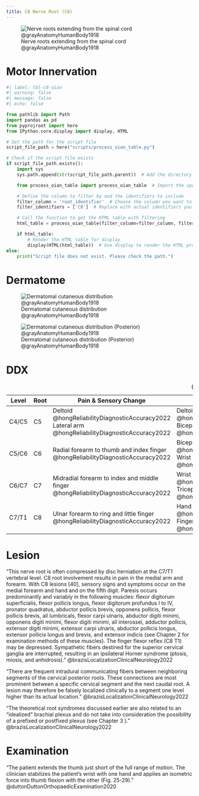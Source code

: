```yaml
---
title: C8 Nerve Root (C8)
---
```



![Nerve roots extending from the spinal cord @grayAnatomyHumanBody1918](/The Archive/Images/Gray anatomy 1918 images/Neurology/image796 A portion of the spinal cord, showing its right lateral surface. The dura is opened and arranged to show the nerve roots.gif)


# Motor Innervation

```python
#| label: tbl-c8-oian
#| warning: false
#| message: false
#| echo: false

from pathlib import Path
import pandas as pd
from pyprojroot import here
from IPython.core.display import display, HTML

# Set the path for the script file
script_file_path = here("scripts/process_oian_table.py")

# Check if the script file exists
if script_file_path.exists():
    import sys
    sys.path.append(str(script_file_path.parent))  # Add the directory of the script to the system path

    from process_oian_table import process_oian_table  # Import the specific function

    # Define the column to filter by and the identifiers to include
    filter_column = 'root_identifier'  # Choose the column you want to filter by
    filter_identifiers = ['C8']  # Replace with actual identifiers you want to include

    # Call the function to get the HTML table with filtering
    html_table = process_oian_table(filter_column=filter_column, filter_identifiers=filter_identifiers)

    if html_table:
        # Render the HTML table for display
        display(HTML(html_table))  # Use display to render the HTML properly
else:
    print("Script file does not exist. Please check the path.")

```

# Dermatome

![Dermatomal cutaneous distribution @grayAnatomyHumanBody1918](/The Archive/Images/Gray anatomy 1918 images/Neurology/image797 Distribution of cutaneous nerves. Ventral aspect.gif)

![Dermatomal cutaneous distribution (Posterior) @grayAnatomyHumanBody1918](/The Archive/Images/Gray anatomy 1918 images/Neurology/image798 Distribution of cutaneous nerves. Dorsal aspect.gif)

# DDX

| Level | Root | Pain & Sensory Change | Motor Weakness | Abnormal Reflexes |
|-|-|---|--|-|
| C4/C5 | C5 | Deltoid @hongReliabilityDiagnosticAccuracy2022 <br> Lateral arm @hongReliabilityDiagnosticAccuracy2022 | Deltoid @hongReliabilityDiagnosticAccuracy2022 <br> Biceps @hongReliabilityDiagnosticAccuracy2022 | Bicep reflex @hongReliabilityDiagnosticAccuracy2022 |
| C5/C6 | C6 | Radial forearm to thumb and index finger @hongReliabilityDiagnosticAccuracy2022 | Biceps @hongReliabilityDiagnosticAccuracy2022 <br> Wrist extensor @hongReliabilityDiagnosticAccuracy2022 | Bicep reflex @hongReliabilityDiagnosticAccuracy2022 <br> Brachioradialis reflex @hongReliabilityDiagnosticAccuracy2022 |
| C6/C7 | C7 | Midradial forearm to index and middle finger @hongReliabilityDiagnosticAccuracy2022 | Wrist Flexor @hongReliabilityDiagnosticAccuracy2022 <br> Tricep @hongReliabilityDiagnosticAccuracy2022 | Triceps reflex @hongReliabilityDiagnosticAccuracy2022 |
| C7/T1 | C8 | Ulnar forearm to ring and little finger @hongReliabilityDiagnosticAccuracy2022 | Hand Intrinsic @hongReliabilityDiagnosticAccuracy2022 <br> Finger Flexor @hongReliabilityDiagnosticAccuracy2022 | N/a @hongReliabilityDiagnosticAccuracy2022 |

: {.striped .hover}



# Lesion

"This nerve root is often compressed by disc herniation at the C7/T1 vertebral level. C8 root involvement results in pain in the medial arm and forearm. With C8 lesions [40], sensory signs and symptoms occur on the medial forearm and hand and on the fifth digit. Paresis occurs predominantly and variably in the following muscles: flexor digitorum superficialis, flexor pollicis longus, flexor digitorum profundus I to IV, pronator quadratus, abductor pollicis brevis, opponens pollicis, flexor pollicis brevis, all lumbricals, flexor carpi ulnaris, abductor digiti minimi, opponens digiti minimi, flexor digiti minimi, all interossei, adductor pollicis, extensor digiti minimi, extensor carpi ulnaris, abductor pollicis longus, extensor pollicis longus and brevis, and extensor indicis (see Chapter 2 for examination methods of these muscles). The finger flexor reflex (C8 T1) may be depressed. Sympathetic fibers destined for the superior cervical ganglia are interrupted, resulting in an ipsilateral Horner syndrome (ptosis, miosis, and anhidrosis)." @brazisLocalizationClinicalNeurology2022 

"There are frequent intradural communicating fibers between neighboring segments of the cervical posterior roots. These connections are most prominent between a specific cervical segment and the next caudal root. A lesion may therefore be falsely localized clinically to a segment one level higher than its actual location." @brazisLocalizationClinicalNeurology2022 

"The theoretical root syndromes discussed earlier are also related to an “idealized” brachial plexus and do not take into consideration the possibility of a prefixed or postfixed plexus (see Chapter 3 )." @brazisLocalizationClinicalNeurology2022 


# Examination

"The patient extends the thumb just short of the full range of motion. The clinician stabilizes the patient’s wrist with one hand and applies an isometric force into thumb flexion with the other (Fig. 25-29)." @duttonDuttonOrthopaedicExamination2020 